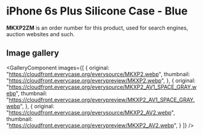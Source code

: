 
# iPhone 6s Plus Silicone Case - Blue

<Callout type='info' emoji='👉🏻'>**MKXP2ZM** is an order number for this product, used for search engines, auction websites and such.</Callout>

## Image gallery

<GalleryComponent
    images={[
      {
        original: "https://cloudfront.everycase.org/everysource/MKXP2.webp",
        thumbnail: "https://cloudfront.everycase.org/everypreview/MKXP2.webp",
      },
      {
        original: "https://cloudfront.everycase.org/everysource/MKXP2_AV1_SPACE_GRAY.webp",
        thumbnail: "https://cloudfront.everycase.org/everypreview/MKXP2_AV1_SPACE_GRAY.webp",
      },
      {
        original: "https://cloudfront.everycase.org/everysource/MKXP2_AV2.webp",
        thumbnail: "https://cloudfront.everycase.org/everypreview/MKXP2_AV2.webp",
      }
    ]}
  />
